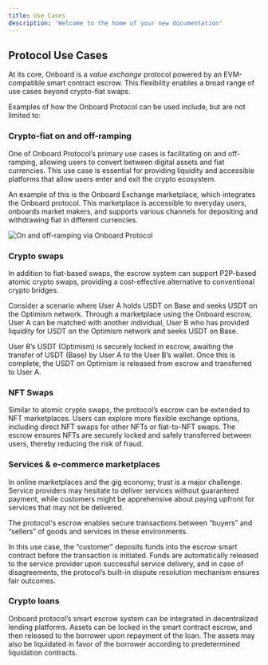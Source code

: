 ```yaml
---
title: Use Cases
description: 'Welcome to the home of your new documentation'
---
```


## Protocol Use Cases

At its core, Onboard is a *value exchange* protocol powered by an EVM-compatible smart contract escrow. This flexibility enables a broad range of use cases beyond crypto-fiat swaps. 

Examples of how the Onboard Protocol can be used include, but are not limited to:


### Crypto-fiat on and off-ramping

One of Onboard Protocol’s primary use cases is facilitating on and off-ramping, allowing users to convert between digital assets and fiat currencies. This use case is essential for providing liquidity and accessible platforms that allow users enter and exit the crypto ecosystem.

An example of this is the Onboard Exchange marketplace, which integrates the Onboard protocol. This marketplace is accessible to everyday users, onboards market makers, and supports various channels for depositing and withdrawing fiat in different currencies.

![On and off-ramping via Onboard Protocol](https://nestcoin.notion.site/image/https%3A%2F%2Fprod-files-secure.s3.us-west-2.amazonaws.com%2Fd71729bd-3936-4a73-97f2-462207142a3e%2Ff2b9f10e-6246-4b4e-8b3b-9781dc99d093%2FScreenshot_2024-05-03_at_7.53.38_AM.png?table=block&id=cfab806c-cbb9-4973-ab3d-ac7b69c9b929&spaceId=d71729bd-3936-4a73-97f2-462207142a3e&width=770&userId=&cache=v2)


### Crypto swaps

In addition to fiat-based swaps, the escrow system can support P2P-based atomic crypto swaps, providing a cost-effective alternative to conventional crypto bridges.

Consider a scenario where User A holds USDT on Base and seeks USDT on the Optimism network. Through a marketplace using the Onboard escrow, User A can be matched with another individual, User B who has provided liquidity for USDT on the Optimism network and seeks USDT on Base.

User B’s USDT (Optimism) is securely locked in escrow, awaiting the transfer of USDT (Base) by User A to the User B’s wallet. Once this is complete, the USDT on Optimism is released from escrow and transferred to User A.


### NFT Swaps

Similar to atomic crypto swaps, the protocol’s escrow can be extended to NFT marketplaces. Users can explore more flexible exchange options, including direct NFT swaps for other NFTs or fiat-to-NFT swaps. The escrow ensures NFTs are securely locked and safely transferred between users, thereby reducing the risk of fraud.


### Services & e-commerce marketplaces

In online marketplaces and the gig economy, trust is a major challenge. Service providers may hesitate to deliver services without guaranteed payment, while customers might be apprehensive about paying upfront for services that may not be delivered.

The protocol's escrow enables secure transactions between “buyers” and “sellers” of goods and services in these environments.

In this use case, the “customer” deposits funds into the escrow smart contract before the transaction is initiated. Funds are automatically released to the service provider upon successful service delivery, and in case of disagreements, the protocol’s built-in dispute resolution mechanism ensures fair outcomes.


### Crypto loans

Onboard protocol’s smart escrow system can be integrated in decentralized lending platforms. Assets can be locked in the smart contract escrow, and then released to the borrower upon repayment of the loan. The assets may also be liquidated in favor of the borrower according to predetermined liquidation contracts.